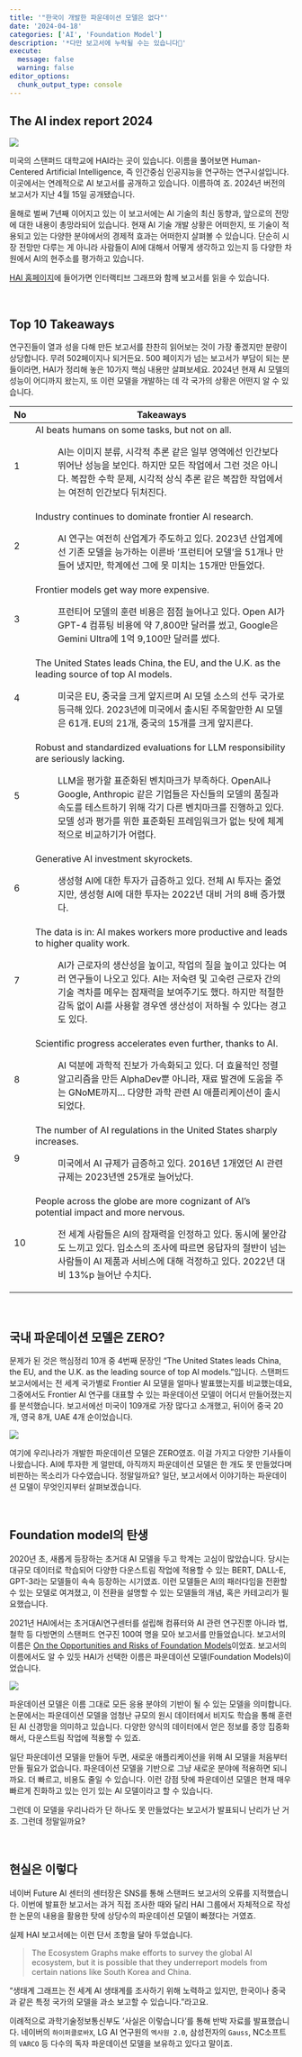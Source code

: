```yaml
---
title: '"한국이 개발한 파운데이션 모델은 없다"'
date: '2024-04-18'
categories: ['AI', 'Foundation Model']
description: '*다만 보고서에 누락될 수는 있습니다🤪'
execute: 
  message: false
  warning: false
editor_options: 
  chunk_output_type: console
---
```


## The AI index report 2024

![](/image/AIIndex_2024.jpeg)

미국의 스탠퍼드 대학교에 HAI라는 곳이 있습니다. 이름을 풀어보면 Human-Centered Artificial Intelligence, 즉 인간중심 인공지능을 연구하는 연구시설입니다. 이곳에서는 연례적으로 AI 보고서를 공개하고 있습니다. 이름하여 <The AI index Report>죠. 2024년 버전의 보고서가 지난 4월 15일 공개됐습니다.

올해로 벌써 7년째 이어지고 있는 이 보고서에는 AI 기술의 최신 동향과, 앞으로의 전망에 대한 내용이 총망라되어 있습니다. 현재 AI 기술 개발 상황은 어떠한지, 또 기술이 적용되고 있는 다양한 분야에서의 경제적 효과는 어떠한지 살펴볼 수 있습니다. 단순히 시장 전망만 다루는 게 아니라 사람들이 AI에 대해서 어떻게 생각하고 있는지 등 다양한 차원에서 AI의 현주소를 평가하고 있습니다.

[HAI 홈페이지](https://aiindex.stanford.edu/report/)에 들어가면 인터랙티브 그래프와 함께 보고서를 읽을 수 있습니다.

<br/>

## Top 10 Takeaways

연구진들이 열과 성을 다해 만든 보고서를 찬찬히 읽어보는 것이 가장 좋겠지만 분량이 상당합니다. 무려 502페이지나 되거든요. 500 페이지가 넘는 보고서가 부담이 되는 분들이라면, HAI가 정리해 놓은 10가지 핵심 내용만 살펴보세요. 2024년 현재 AI 모델의 성능이 어디까지 왔는지, 또 이런 모델을 개발하는 데 각 국가의 상황은 어떤지 알 수 있습니다.

+----+---------------------------------------------------------------------------------------------------------------------------------------------------------------------------------------------------------------------------------------------------------------+
| No | Takeaways                                                                                                                                                                                                                                                     |
+====+===============================================================================================================================================================================================================================================================+
| 1  | AI beats humans on some tasks, but not on all.                                                                                                                                                                                                                |
|    |                                                                                                                                                                                                                                                               |
|    | :   AI는 이미지 분류, 시각적 추론 같은 일부 영역에선 인간보다 뛰어난 성능을 보인다. 하지만 모든 작업에서 그런 것은 아니다. 복잡한 수학 문제, 시각적 상식 추론 같은 복잡한 작업에서는 여전히 인간보다 뒤처진다.                                                |
+----+---------------------------------------------------------------------------------------------------------------------------------------------------------------------------------------------------------------------------------------------------------------+
| 2  | Industry continues to dominate frontier AI research.                                                                                                                                                                                                          |
|    |                                                                                                                                                                                                                                                               |
|    | :   AI 연구는 여전히 산업계가 주도하고 있다. 2023년 산업계에선 기존 모델을 능가하는 이른바 '프런티어 모델'을 51개나 만들어 냈지만, 학계에선 그에 못 미치는 15개만 만들었다.                                                                                   |
+----+---------------------------------------------------------------------------------------------------------------------------------------------------------------------------------------------------------------------------------------------------------------+
| 3  | Frontier models get way more expensive.                                                                                                                                                                                                                       |
|    |                                                                                                                                                                                                                                                               |
|    | :   프런티어 모델의 훈련 비용은 점점 늘어나고 있다. Open AI가 GPT-4 컴퓨팅 비용에 약 7,800만 달러를 썼고, Google은 Gemini Ultra에 1억 9,100만 달러를 썼다.                                                                                                    |
+----+---------------------------------------------------------------------------------------------------------------------------------------------------------------------------------------------------------------------------------------------------------------+
| 4  | The United States leads China, the EU, and the U.K. as the leading source of top AI models.                                                                                                                                                                   |
|    |                                                                                                                                                                                                                                                               |
|    | :   미국은 EU, 중국을 크게 앞지르며 AI 모델 소스의 선두 국가로 등극해 있다. 2023년에 미국에서 출시된 주목할만한 AI 모델은 61개. EU의 21개, 중국의 15개를 크게 앞지른다.                                                                                       |
+----+---------------------------------------------------------------------------------------------------------------------------------------------------------------------------------------------------------------------------------------------------------------+
| 5  | Robust and standardized evaluations for LLM responsibility are seriously lacking.                                                                                                                                                                             |
|    |                                                                                                                                                                                                                                                               |
|    | :   LLM을 평가할 표준화된 벤치마크가 부족하다. OpenAI나 Google, Anthropic 같은 기업들은 자신들의 모델의 품질과 속도를 테스트하기 위해 각기 다른 벤치마크를 진행하고 있다. 모델 성과 평가를 위한 표준화된 프레임워크가 없는 탓에 체계적으로 비교하기가 어렵다. |
+----+---------------------------------------------------------------------------------------------------------------------------------------------------------------------------------------------------------------------------------------------------------------+
| 6  | Generative AI investment skyrockets.                                                                                                                                                                                                                          |
|    |                                                                                                                                                                                                                                                               |
|    | :   생성형 AI에 대한 투자가 급증하고 있다. 전체 AI 투자는 줄었지만, 생성형 AI에 대한 투자는 2022년 대비 거의 8배 증가했다.                                                                                                                                    |
+----+---------------------------------------------------------------------------------------------------------------------------------------------------------------------------------------------------------------------------------------------------------------+
| 7  | The data is in: AI makes workers more productive and leads to higher quality work.                                                                                                                                                                            |
|    |                                                                                                                                                                                                                                                               |
|    | :   AI가 근로자의 생산성을 높이고, 작업의 질을 높이고 있다는 여러 연구들이 나오고 있다. AI는 저숙련 및 고숙련 근로자 간의 기술 격차를 메우는 잠재력을 보여주기도 했다. 하지만 적절한 감독 없이 AI를 사용할 경우엔 생산성이 저하될 수 있다는 경고도 있다.      |
+----+---------------------------------------------------------------------------------------------------------------------------------------------------------------------------------------------------------------------------------------------------------------+
| 8  | Scientific progress accelerates even further, thanks to AI.                                                                                                                                                                                                   |
|    |                                                                                                                                                                                                                                                               |
|    | :   AI 덕분에 과학적 진보가 가속화되고 있다. 더 효율적인 정렬 알고리즘을 만든 AlphaDev뿐 아니라, 재료 발견에 도움을 주는 GNoME까지... 다양한 과학 관련 AI 애플리케이션이 출시되었다.                                                                          |
+----+---------------------------------------------------------------------------------------------------------------------------------------------------------------------------------------------------------------------------------------------------------------+
| 9  | The number of AI regulations in the United States sharply increases.                                                                                                                                                                                          |
|    |                                                                                                                                                                                                                                                               |
|    | :   미국에서 AI 규제가 급증하고 있다. 2016년 1개였던 AI 관련 규제는 2023년엔 25개로 늘어났다.                                                                                                                                                                 |
+----+---------------------------------------------------------------------------------------------------------------------------------------------------------------------------------------------------------------------------------------------------------------+
| 10 | People across the globe are more cognizant of AI's potential impact and more nervous.                                                                                                                                                                         |
|    |                                                                                                                                                                                                                                                               |
|    | :   전 세계 사람들은 AI의 잠재력을 인정하고 있다. 동시에 불안감도 느끼고 있다. 입소스의 조사에 따르면 응답자의 절반이 넘는 사람들이 AI 제품과 서비스에 대해 걱정하고 있다. 2022년 대비 13%p 늘어난 수치다.                                                    |
+----+---------------------------------------------------------------------------------------------------------------------------------------------------------------------------------------------------------------------------------------------------------------+

</br>

## 국내 파운데이션 모델은 ZERO?

문제가 된 것은 핵심정리 10개 중 4번째 문장인 "The United States leads China, the EU, and the U.K. as the leading source of top AI models."입니다. 스탠퍼드 보고서에서는 전 세계 국가별로 Frontier AI 모델을 얼마나 발표했는지를 비교했는데요, 그중에서도 Frontier AI 연구를 대표할 수 있는 파운데이션 모델이 어디서 만들어졌는지를 분석했습니다. 보고서에선 미국이 109개로 가장 많다고 소개했고, 뒤이어 중국 20개, 영국 8개, UAE 4개 순이었습니다.

![](/image/fm_chart.png)

여기에 우리나라가 개발한 파운데이션 모델은 ZERO였죠. 이걸 가지고 다양한 기사들이 나왔습니다. AI에 투자한 게 얼만데, 아직까지 파운데이션 모델은 한 개도 못 만들었다며 비판하는 목소리가 다수였습니다. 정말일까요? 일단, 보고서에서 이야기하는 파운데이션 모델이 무엇인지부터 살펴보겠습니다.

<br/>

## Foundation model의 탄생

2020년 초, 새롭게 등장하는 초거대 AI 모델을 두고 학계는 고심이 많았습니다. 당시는 대규모 데이터로 학습되어 다양한 다운스트림 작업에 적용할 수 있는 BERT, DALL-E, GPT-3라는 모델들이 속속 등장하는 시기였죠. 이런 모델들은 AI의 패러다임을 전환할 수 있는 모델로 여겨졌고, 이 전환을 설명할 수 있는 모델들의 개념, 혹은 카테고리가 필요했습니다.

2021년 HAI에서는 초거대AI연구센터를 설립해 컴퓨터와 AI 관련 연구진뿐 아니라 법, 철학 등 다방면의 스탠퍼드 연구진 100여 명을 모아 보고서를 만들었습니다. 보고서의 이름은 [On the Opportunities and Risks of Foundation Models](https://arxiv.org/abs/2108.07258)이었죠. 보고서의 이름에서도 알 수 있듯 HAI가 선택한 이름은 파운데이션 모델(Foundation Models)이었습니다.

![](/image/FM.png)

파운데이션 모델은 이름 그대로 모든 응용 분야의 기반이 될 수 있는 모델을 의미합니다. 논문에서는 파운데이션 모델을 엄청난 규모의 원시 데이터에서 비지도 학습을 통해 훈련된 AI 신경망을 의미하고 있습니다. 다양한 양식의 데이터에서 얻은 정보를 중앙 집중화해서, 다운스트림 작업에 적용할 수 있죠.

일단 파운데이션 모델을 만들어 두면, 새로운 애플리케이션을 위해 AI 모델을 처음부터 만들 필요가 없습니다. 파운데이션 모델을 기반으로 그냥 새로운 분야에 적용하면 되니까요. 더 빠르고, 비용도 줄일 수 있습니다. 이런 강점 탓에 파운데이션 모델은 현재 매우 빠르게 진화하고 있는 인기 있는 AI 모델이라고 할 수 있습니다.

그런데 이 모델을 우리나라가 단 하나도 못 만들었다는 보고서가 발표되니 난리가 난 거죠. 그런데 정말일까요?

<br/>

## 현실은 이렇다

네이버 Future AI 센터의 센터장은 SNS를 통해 스탠퍼드 보고서의 오류를 지적했습니다. 이번에 발표한 보고서는 과거 직접 조사한 때와 달리 HAI 그룹에서 자체적으로 작성한 논문의 내용을 활용한 탓에 상당수의 파운데이션 모델이 빠졌다는 거였죠.

실제 HAI 보고서에는 이런 단서 조항을 달아 두었습니다.

> The Ecosystem Graphs make efforts to survey the global AI ecosystem, but it is possible that they underreport models from certain nations like South Korea and China.

"생태계 그래프는 전 세계 AI 생태계를 조사하기 위해 노력하고 있지만, 한국이나 중국과 같은 특정 국가의 모델을 과소 보고할 수 있습니다."라고요.

이례적으로 과학기술정보통신부도 '사실은 이렇습니다'를 통해 반박 자료를 발표했습니다. 네이버의 `하이퍼클로바X`, LG AI 연구원의 `엑사원 2.0`, 삼성전자의 `Gauss`, NC소프트의 `VARCO` 등 다수의 독자 파운데이션 모델을 보유하고 있다고 말이죠.

